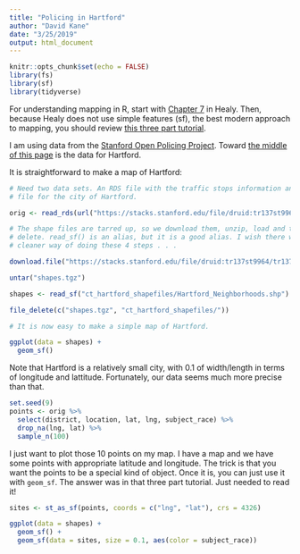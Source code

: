 ```yaml
---
title: "Policing in Hartford"
author: "David Kane"
date: "3/25/2019"
output: html_document
---
```


```r
knitr::opts_chunk$set(echo = FALSE)
library(fs)
library(sf)
library(tidyverse)
```

For understanding mapping in R, start with [Chapter 7](http://socviz.co/maps.html#maps) in Healy. Then, because Healy does not use simple features (sf), the best modern approach to mapping, you should review [this three part tutorial](https://www.r-spatial.org/r/2018/10/25/ggplot2-sf.html).

I am using data from the [Stanford Open Policing Project](https://openpolicing.stanford.edu/). Toward [the middle of this page](https://openpolicing.stanford.edu/data/) is the data for Hartford. 




It is straightforward to make a map of Hartford:

```r
# Need two data sets. An RDS file with the traffic stops information and a shape
# file for the city of Hartford.

orig <- read_rds(url("https://stacks.stanford.edu/file/druid:tr137st9964/tr137st9964_ct_hartford_2019_02_25.rds")) 

# The shape files are tarred up, so we download them, unzip, load and then
# delete. read_sf() is an alias, but it is a good alias. I wish there were a
# cleaner way of doing these 4 steps . . .

download.file("https://stacks.stanford.edu/file/druid:tr137st9964/tr137st9964_ct_hartford_shapefiles_2019_02_25.tgz", destfile = "shapes.tgz")

untar("shapes.tgz")

shapes <- read_sf("ct_hartford_shapefiles/Hartford_Neighborhoods.shp")

file_delete(c("shapes.tgz", "ct_hartford_shapefiles/"))

# It is now easy to make a simple map of Hartford.

ggplot(data = shapes) + 
  geom_sf()

```

Note that Hartford is a relatively small city, with 0.1 of width/length in terms of longitude and lattitude. Fortunately, our data seems much more precise than that.


```r
set.seed(9)
points <- orig %>% 
  select(district, location, lat, lng, subject_race) %>% 
  drop_na(lng, lat) %>% 
  sample_n(100)
```

I just want to plot those 10 points on my map. I have a map and we have some points with appropriate latitude and longitude. The trick is that you want the points to be a special kind of object. Once it is, you can just use it with `geom_sf`. The answer was in that three part tutorial. Just needed to read it!

```r

sites <- st_as_sf(points, coords = c("lng", "lat"), crs = 4326)

ggplot(data = shapes) +
  geom_sf() +
  geom_sf(data = sites, size = 0.1, aes(color = subject_race))

```



